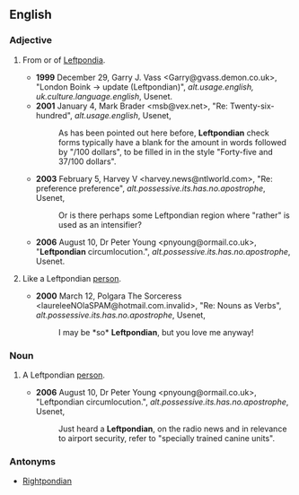 ==English==
===Adjective===
{{en-adj|-}}
#{{slang}} From or of [[Leftpondia]].
#*'''1999''' December 29, Garry J. Vass <Garry@gvass.demon.co.uk>, "London Boink -> update (Leftpondian)", ''alt.usage.english, uk.culture.language.english'', Usenet.
#*'''2001''' January 4, Mark Brader <msb@vex.net>, "Re: Twenty-six-hundred", ''alt.usage.english'', Usenet,
#*:As has been pointed out here before, '''Leftpondian''' check forms typically have a blank for the amount in words followed by "/100 dollars", to be filled in in the style "Forty-five and 37/100 dollars".
#*'''2003''' February 5, Harvey V <harvey.news@ntlworld.com>, "Re: preference preference", ''alt.possessive.its.has.no.apostrophe'', Usenet,
#*:Or is there perhaps some Leftpondian region where "rather" is used as an intensifier?
#*'''2006''' August 10, Dr Peter Young <pnyoung@ormail.co.uk>, "'''Leftpondian''' circumlocution.", ''alt.possessive.its.has.no.apostrophe'', Usenet.
#{{slang|comparable}} Like a Leftpondian [[person]].
#*'''2000''' March 12, Polgara The Sorceress <laureleeNOlaSPAM@hotmail.com.invalid>, "Re: Nouns as Verbs", ''alt.possessive.its.has.no.apostrophe'', Usenet,
#*:I may be *so* '''Leftpondian''', but you love me anyway!

===Noun===
{{en-noun|s}}
#{{slang}} A Leftpondian [[person]].
#*'''2006''' August 10, Dr Peter Young <pnyoung@ormail.co.uk>, "Leftpondian circumlocution.", ''alt.possessive.its.has.no.apostrophe'', Usenet,
#*:Just heard a '''Leftpondian''', on the radio news and in relevance to airport security, refer to "specially trained canine units".

===Antonyms===
*[[Rightpondian]]